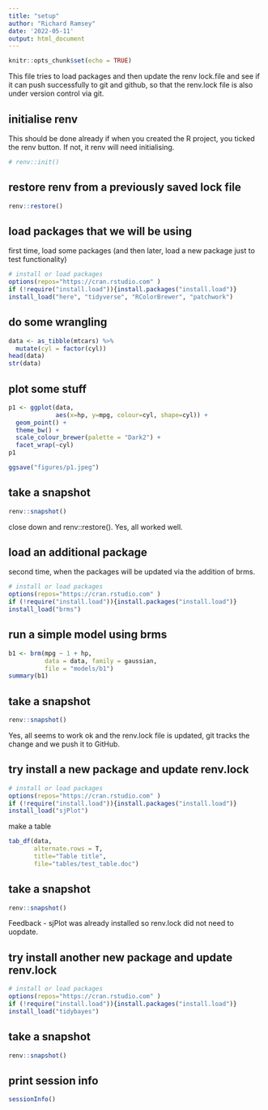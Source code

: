 ```yaml
---
title: "setup"
author: "Richard Ramsey"
date: '2022-05-11'
output: html_document
---
```


```r
knitr::opts_chunk$set(echo = TRUE)
```

This file tries to load packages and then update the renv lock.file and see if it can push successfully to git and github, so that the renv.lock file is also under version control via git.

## initialise renv ##

This should be done already if when you created the R project, you ticked the renv button. If not, it renv will need initialising. 

```r
# renv::init()
```

## restore renv from a previously saved lock file ##

```r
renv::restore()
```

## load packages that we will be using ##

first time, load some packages (and then later, load a new package just to test functionality)

```r
# install or load packages
options(repos="https://cran.rstudio.com" )
if (!require("install.load")){install.packages("install.load")} 
install_load("here", "tidyverse", "RColorBrewer", "patchwork")
```

## do some wrangling ##

```r
data <- as_tibble(mtcars) %>% 
  mutate(cyl = factor(cyl))
head(data)
str(data)
```

## plot some stuff ##

```r
p1 <- ggplot(data, 
             aes(x=hp, y=mpg, colour=cyl, shape=cyl)) +
  geom_point() +
  theme_bw() +
  scale_colour_brewer(palette = "Dark2") +
  facet_wrap(~cyl)
p1

ggsave("figures/p1.jpeg")
```

## take a snapshot ##

```r
renv::snapshot()
```


close down and renv::restore(). Yes, all worked well.



## load an additional package ##

second time, when the packages will be updated via the addition of brms.

```r
# install or load packages
options(repos="https://cran.rstudio.com" )
if (!require("install.load")){install.packages("install.load")} 
install_load("brms")
```

## run a simple model using brms ##

```r
b1 <- brm(mpg ~ 1 + hp,
          data = data, family = gaussian,
          file = "models/b1")
summary(b1)
```

## take a snapshot ##

```r
renv::snapshot()
```

Yes, all seems to work ok and the renv.lock file is updated, git tracks the change and we push it to GitHub.


## try install a new package and update renv.lock ##

```r
# install or load packages
options(repos="https://cran.rstudio.com" )
if (!require("install.load")){install.packages("install.load")} 
install_load("sjPlot")
```

make a table 

```r
tab_df(data,
       alternate.rows = T,
       title="Table title",
       file="tables/test_table.doc")
```

## take a snapshot ##

```r
renv::snapshot()
```


Feedback - sjPlot was already installed so renv.lock did not need to uopdate.

## try install another new package and update renv.lock ##

```r
# install or load packages
options(repos="https://cran.rstudio.com" )
if (!require("install.load")){install.packages("install.load")} 
install_load("tidybayes")
```

## take a snapshot ##

```r
renv::snapshot()
```



## print session info ##

```r
sessionInfo()
```